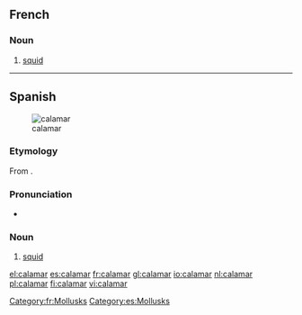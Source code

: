 ==French==

===Noun===
{{fr-noun|m}}

# [[squid]]

[[Category:fr:Mollusks]]
----
==Spanish==
{{wikipedia|lang=es}}
[[Image:Loligo vulgaris.jpg|thumb|calamar]]

===Etymology===
From {{Gr.}} {{term|κάλαμος|tr=kálamos||reed, ink pen}}.

===Pronunciation===
* {{IPA|/ka.laˈmaɾ/|lang=es}}

===Noun===
{{es-noun-m|pl=calamares}}

# [[squid]]

[[Category:es:Mollusks]]

[[el:calamar]]
[[es:calamar]]
[[fr:calamar]]
[[gl:calamar]]
[[io:calamar]]
[[nl:calamar]]
[[pl:calamar]]
[[fi:calamar]]
[[vi:calamar]]